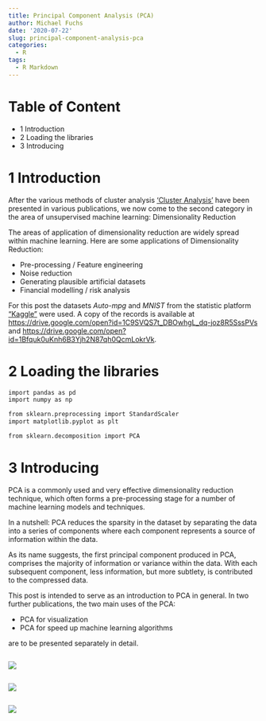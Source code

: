```yaml
---
title: Principal Component Analysis (PCA)
author: Michael Fuchs
date: '2020-07-22'
slug: principal-component-analysis-pca
categories:
  - R
tags:
  - R Markdown
---
```




# Table of Content

+ 1 Introduction
+ 2 Loading the libraries
+ 3 Introducing 







# 1 Introduction

After the various methods of cluster analysis ['Cluster Analysis']('https://michael-fuchs-python.netlify.app/2020/07/14/roadmap-for-cluster-analysis/') have been presented in various publications, we now come to the second category in the area of unsupervised machine learning: Dimensionality Reduction

The areas of application of dimensionality reduction are widely spread within machine learning.
Here are some applications of Dimensionality Reduction:

+ Pre-processing / Feature engineering
+ Noise reduction
+ Generating plausible artificial datasets
+ Financial modelling / risk analysis


For this post the datasets *Auto-mpg* and *MNIST* from the statistic platform ["Kaggle"](https://www.kaggle.com) were used. A copy of the records is available at <https://drive.google.com/open?id=1C9SVQS7t_DBOwhgL_dq-joz8R5SssPVs> and <https://drive.google.com/open?id=1Bfquk0uKnh6B3Yjh2N87qh0QcmLokrVk>. 


# 2 Loading the libraries


```r
import pandas as pd
import numpy as np

from sklearn.preprocessing import StandardScaler
import matplotlib.pyplot as plt

from sklearn.decomposition import PCA
```


# 3 Introducing


PCA is a commonly used and very effective dimensionality reduction technique, which often forms a pre-processing stage for a number of machine learning models and techniques. 

In a nutshell: 
PCA reduces the sparsity in the dataset by separating the data into a series of components where each component represents a source of information within the data. 

As its name suggests, the first principal component produced in PCA, comprises the majority of information or variance within the data. With each subsequent component, less information, but more subtlety, is contributed to the compressed data. 


This post is intended to serve as an introduction to PCA in general.
In two further publications, the two main uses of the PCA:

+ PCA for visualization
+ PCA for speed up machine learning algorithms

are to be presented separately in detail.

























```r

```

![](/post/2020-07-22-principal-component-analysis-pca_files/p55p.png)







































```r

```

![](/post/2020-07-22-principal-component-analysis-pca_files/p55p.png)
































```r

```

![](/post/2020-07-22-principal-component-analysis-pca_files/p55p.png)

